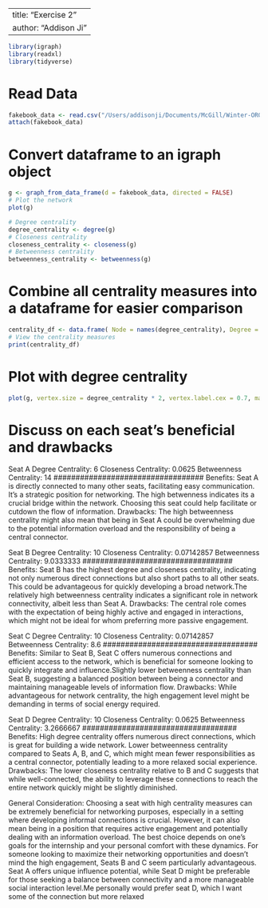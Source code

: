 
---
title: "Exercise 2"
author: "Addison Ji"
---

```r
library(igraph) 
library(readxl)
library(tidyverse)
```

# Read Data
```r
fakebook_data <- read.csv("/Users/addisonji/Documents/McGill/Winter-ORGB-672-Org_Network_Analysis/2024-ona-assignments/Exercise_2/data_fakebook.csv") 
attach(fakebook_data)
```
# Convert dataframe to an igraph object
```r
g <- graph_from_data_frame(d = fakebook_data, directed = FALSE)
# Plot the network
plot(g)
```
```r
# Degree centrality
degree_centrality <- degree(g)
# Closeness centrality
closeness_centrality <- closeness(g)
# Betweenness centrality
betweenness_centrality <- betweenness(g)
```
# Combine all centrality measures into a dataframe for easier comparison
```r
centrality_df <- data.frame( Node = names(degree_centrality), Degree = degree_centrality, Closeness = closeness_centrality, Betweenness = betweenness_centrality )
# View the centrality measures
print(centrality_df)
```
# Plot with degree centrality
```r
plot(g, vertex.size = degree_centrality * 2, vertex.label.cex = 0.7, main = "Bus Network with Degree Centrality")
```
# Discuss on each seat's beneficial and drawbacks
#################################
Seat A
Degree Centrality: 6
Closeness Centrality: 0.0625
Betweenness Centrality: 14
##################################
Benefits:
Seat A is directly connected to many other seats, facilitating easy communication. It's a strategic position for networking.
The high betwenness indicates its a crucial bridge within the network. Choosing this seat could help facilitate or cutdown the flow of information.
Drawbacks:
The high betweenness centrality might also mean that being in Seat A could be overwhelming due to the potential information overload and the responsibility of being a central connector.

##################################
Seat B
Degree Centrality: 10
Closeness Centrality: 0.07142857
Betweenness Centrality: 9.0333333
##################################
Benefits:
Seat B has the highest degree and closeness centrality, indicating not only numerous direct connections but also short paths to all other seats. This could be advantageous for quickly developing a broad network.The relatively high betweenness centrality indicates a significant role in network connectivity, albeit less than Seat A.
Drawbacks:
The central role comes with the expectation of being highly active and engaged in interactions, which might not be ideal for whom preferring more passive engagement.

###################################
Seat C
Degree Centrality: 10
Closeness Centrality: 0.07142857
Betweenness Centrality: 8.6
###################################
Benefits:
Similar to Seat B, Seat C offers numerous connections and efficient access to the network, which is beneficial for someone looking to quickly integrate and influence.Slightly lower betweenness centrality than Seat B, suggesting a balanced position between being a connector and maintaining manageable levels of information flow.
Drawbacks:
While advantageous for network centrality, the high engagement level might be demanding in terms of social energy required.

###################################
Seat D
Degree Centrality: 10
Closeness Centrality: 0.0625
Betweenness Centrality: 3.2666667
###################################
Benefits:
High degree centrality offers numerous direct connections, which is great for building a wide network. Lower betweenness centrality compared to Seats A, B, and C, which might mean fewer responsibilities as a central connector, potentially leading to a more relaxed social experience.
Drawbacks:
The lower closeness centrality relative to B and C suggests that while well-connected, the ability to leverage these connections to reach the entire network quickly might be slightly diminished.

General Consideration:
Choosing a seat with high centrality measures can be extremely beneficial for networking purposes, especially in a setting where developing informal connections is crucial. However, it can also mean being in a position that requires active engagement and potentially dealing with an information overload. The best choice depends on one's goals for the internship and your personal comfort with these dynamics. For someone looking to maximize their networking opportunities and doesn't mind the high engagement, Seats B and C seem particularly advantageous. Seat A offers unique influence potential, while Seat D might be preferable for those seeking a balance between connectivity and a more manageable social interaction level.Me personally would prefer seat D, which I want some of the connection but more relaxed
